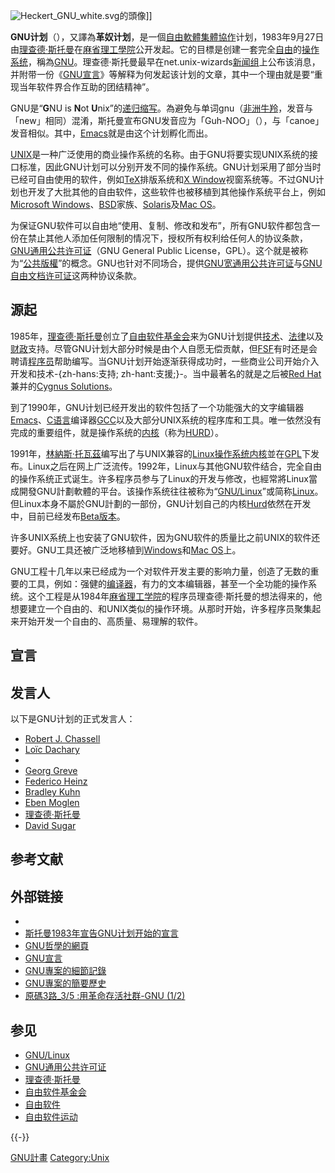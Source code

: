 {{Otheruses|subject=一种-{zh-tw:[[自由軟體|自由軟體]];zh-hk:[[自由軟件|自由軟件]];zh-cn:[[自由软件|自由软件]]}-計劃|other=[[非洲|非洲]]的大型[[哺乳动物|哺乳动物]]|牛羚}}

{{Expand English|GNU Project|time=2015-08}}
{{Unreferenced|time=2015-08-08T19:11:36+00:00}}

{{noteTA
|G1 = IT
|G2 = PP
|G3 = FL
}}

[[File:Heckert_GNU_white.svg|thumb]]的頭像]]

'''GNU计划'''（{{lang-en|'''GNU Project'''}}），又譯為'''革奴计划'''，是一個[[自由軟體|自由軟體]][[集體協作|集體協作]]计划，1983年9月27日由[[理查德·斯托曼|理查德·斯托曼]]在[[麻省理工學院|麻省理工學院]]公开发起。它的目標是创建一套完全[[自由软件|自由]]的[[操作系统|操作系统]]，稱為[[GNU|GNU]]。理查德·斯托曼最早在net.unix-wizards[[新闻组|新闻组]]上公布该消息，并附带一份《[[GNU宣言|GNU宣言]]》等解释为何发起该计划的文章，其中一个理由就是要“重现当年软件界合作互助的团结精神”。

GNU是“'''G'''NU is '''N'''ot '''U'''nix”的[[递归缩写|递归缩写]]。為避免与单词gnu（[[非洲|非洲]][[牛羚|牛羚]]，发音与「new」相同）混淆，斯托曼宣布GNU发音应为「Guh-NOO」（{{Audio-IPA|En-gnu.ogg|/ˈgnuː/}}），与「canoe」发音相似。其中，[[Emacs|Emacs]]就是由这个计划孵化而出。

[[UNIX|UNIX]]是一种广泛使用的商业操作系统的名称。由于GNU将要实现UNIX系统的接口标准，因此GNU计划可以分别开发不同的操作系统。GNU计划采用了部分当时已经可自由使用的软件，例如[[TeX|TeX]]排版系统和[[X_Window|X Window]]视窗系统等。不过GNU计划也开发了大批其他的自由软件，这些软件也被移植到其他操作系统平台上，例如[[Microsoft_Windows|Microsoft Windows]]、[[BSD|BSD]]家族、[[Solaris|Solaris]]及[[Mac_OS|Mac OS]]。

为保证GNU软件可以自由地“使用、复制、修改和发布”，所有GNU软件都包含一份在禁止其他人添加任何限制的情况下，授权所有权利给任何人的协议条款，[[GNU通用公共许可证|GNU通用公共许可证]]（GNU General Public License，GPL）。这个就是被称为“[[Copyleft|公共版權]]”的概念。GNU也针对不同场合，提供[[GNU宽通用公共许可证|GNU宽通用公共许可证]]与[[GNU自由文档许可证|GNU自由文档许可证]]这两种协议条款。

==源起==
1985年，[[理查德·斯托曼|理查德·斯托曼]]创立了[[自由软件基金会|自由软件基金会]]来为GNU计划提供[[技术|技术]]、[[法律|法律]]以及[[财政|财政]]支持。尽管GNU计划大部分时候是由个人自愿无偿贡献，但[[FSF|FSF]]有时还是会聘请[[程序员|程序员]]帮助编写。当GNU计划开始逐渐获得成功时，一些商业公司开始介入开发和技术-{zh-hans:支持; zh-hant:支援;}-。当中最著名的就是之后被[[Red_Hat|Red Hat]]兼并的[[Cygnus_Solutions|Cygnus Solutions]]。

到了1990年，GNU计划已经开发出的软件包括了一个功能强大的文字编辑器[[Emacs|Emacs]]、[[C语言|C语言]]编译器[[GCC|GCC]]以及大部分UNIX系统的程序库和工具。唯一依然没有完成的重要组件，就是操作系统的[[内核|内核]]（称为[[HURD|HURD]]）。

1991年，[[林納斯·托瓦茲|林納斯·托瓦茲]]编写出了与UNIX兼容的[[Linux内核|Linux操作系统内核]]並在[[GPL|GPL]]下发布。Linux之后在网上广泛流传。1992年，Linux与其他GNU软件结合，完全自由的操作系统正式诞生。许多程序员参与了Linux的开发与修改，也經常將Linux當成開發GNU計劃軟體的平台。该操作系统往往被称为“[[GNU/Linux|GNU/Linux]]”或简称[[Linux|Linux]]。但Linux本身不屬於GNU計劃的一部份，GNU计划自己的内核[[Hurd内核|Hurd]]依然在开发中，目前已经发布[[Beta版本|Beta版本]]。

许多UNIX系统上也安装了GNU软件，因为GNU软件的质量比之前UNIX的软件还要好。GNU工具还被广泛地移植到[[Windows|Windows]]和[[Mac_OS|Mac OS]]上。

GNU工程十几年以来已经成为一个对软件开发主要的影响力量，创造了无数的重要的工具，例如：强健的[[编译器|编译器]]，有力的文本编辑器，甚至一个全功能的操作系统。这个工程是从1984年[[麻省理工学院|麻省理工学院]]的程序员理查德·斯托曼的想法得来的，他想要建立一个自由的、和UNIX类似的操作环境。从那时开始，许多程序员聚集起来开始开发一个自由的、高质量、易理解的软件。

== 宣言 ==
{{Main|GNU宣言}}

== 发言人 ==
以下是GNU计划的正式发言人：
*[[Robert_J._Chassell|Robert J. Chassell]]
*[[Loïc_Dachary|Loïc Dachary]]
*{{Link-en|Ricardo Galli|Ricardo Galli}}
*[[Georg_Greve|Georg Greve]]
*[[Federico_Heinz|Federico Heinz]]
*[[Bradley_Kuhn|Bradley Kuhn]]
*[[Eben_Moglen|Eben Moglen]]
*[[理查德·斯托曼|理查德·斯托曼]]
*[[David_Sugar|David Sugar]]

== 参考文献 ==
{{Reflist}}

== 外部链接 ==
{{Wikisource}}
*{{Official website}}{{en}}
*[https://groups.google.com/groups?hl=en&selm=771%40mit-eddie.UUCP 斯托曼1983年宣告GNU计划开始的宣言]{{en}}
*[https://web.archive.org/web/20080202012825/http://www.gnu.org/philosophy/philosophy.zh.html GNU哲學的網頁]{{en}}
*[https://gnu.org/gnu/manifesto.html GNU宣言] {{Wayback|url=https://gnu.org/gnu/manifesto.html |date=20210203110330 }}{{en}}
*[https://gnu.org/gnu/the-gnu-project.html GNU專案的細節記錄] {{Wayback|url=https://gnu.org/gnu/the-gnu-project.html |date=20190508203625 }}{{en}}
*[https://gnu.org/gnu/gnu-history.html GNU專案的簡要歷史] {{Wayback|url=https://gnu.org/gnu/gnu-history.html |date=20210125062300 }}{{en}}
*[https://www.youtube.com/watch?v=ma5IJNROU3g 原碼3路_3/5 :用革命存活社群-GNU (1/2)] {{Wayback|url=https://www.youtube.com/watch?v=ma5IJNROU3g |date=20200523220323 }}

== 参见 ==
{{Portalpar|自由軟體}}
*[[GNU/Linux|GNU/Linux]]
*[[GNU通用公共许可证|GNU通用公共许可证]]
*[[理查德·斯托曼|理查德·斯托曼]]
*[[自由软件基金会|自由软件基金会]]
*[[自由软件|自由软件]]
*[[自由软件运动|自由软件运动]]

{{-}}
{{GNU}}
{{FOSS}}

[[Category:GNU計畫|]]
[[Category:Unix|Category:Unix]]